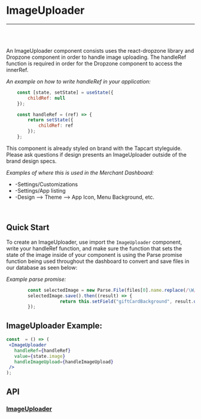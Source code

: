 


<Meta title="Docs|Components/ImageUploader" />

# ImageUploader

---
<br />
<Story id="examples-components-imageuploader--basic" />
<br />

An ImageUploader component consists uses the react-dropzone library and Dropzone component in order to handle image uploading.
The handleRef function is required in order for the Dropzone component to access the innerRef.

<em>An example on how to write handleRef in your application:</em>

```jsx
	const [state, setState] = useState({
		childRef: null
	});

	const handleRef = (ref) => {
		return setState({
			childRef: ref
		});
	};
  ```

This component is already styled on brand with the Tapcart styleguide. Please ask questions if design presents an ImageUploader outside of the brand design specs.

<em>Examples of where this is used in the Merchant Dashboard:</em>
<br/>

* -Settings/Customizations
* -Settings/App listing
* -Design --> Theme --> App Icon, Menu Background, etc.

<br />

## Quick Start
To create an ImageUploader, use import the `ImageUploader` component, write your handleRef function, and make sure the function that sets the state of the image inside of your component is using the Parse promise function being used throughout the dashboard to convert and save files in our database as seen below:

<em>Example parse promise:</em>

```jsx
		const selectedImage = new Parse.File(files[0].name.replace(/\W/g, ""), files[0]);
		selectedImage.save().then((result) => {
					return this.setField("giftCardBackground", result.url());
		});
```


## ImageUploader Example:

```jsx
const  = () => (
 <ImageUploader
   handleRef={handleRef}
   value={state.image}
   handleImageUpload={handleImageUpload}
 />
);
```

## API
### [ImageUploader](https://github.com/tapcartinc/tapcart-dashboard-components/blob/master/lib/components/ImageUploader.js)
<Props of={ImageUploader} />




